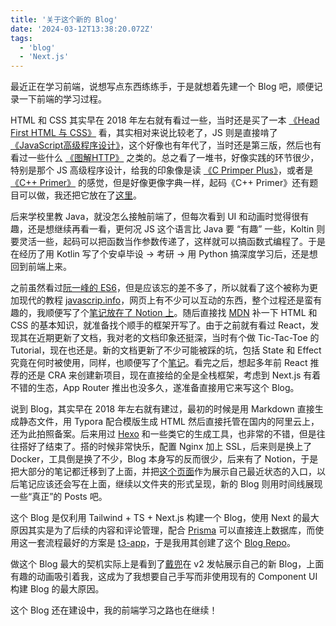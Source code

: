 ```yaml
---
title: '关于这个新的 Blog'
date: '2024-03-12T13:38:20.072Z'
tags:
  - 'blog'
  - 'Next.js'
---
```


最近正在学习前端，说想写点东西练练手，于是就想着先建一个 Blog 吧，顺便记录一下前端的学习过程。

HTML 和 CSS 其实早在 2018 年左右就有看过一些，当时还是买了一本 [《Head First HTML 与 CSS》](https://book.douban.com/subject/25752357/) 看，其实相对来说比较老了，JS 则是直接啃了 [《JavaScript高级程序设计》](https://book.douban.com/subject/10546125/)，这个好像也有年代了，当时还是第三版，然后也有看过一些什么 [《图解HTTP》](https://book.douban.com/subject/25863515/) 之类的。总之看了一堆书，好像实践的环节很少，特别是那个 JS 高级程序设计，给我的印象像是读 [《C Primper Plus》](https://book.douban.com/subject/26792521/)，或者是 [《C++ Primer》](https://book.douban.com/subject/25708312/) 的感觉，但是好像更像字典一样，起码《C++ Primer》还有题目可以做，我还把它放在了[这里](https://github.com/CottonCandyZ/Learning-Cpp-with-Cpp-Primer)。

后来学校里教 Java，就没怎么接触前端了，但每次看到 UI 和动画时觉得很有趣，还是想继续再看一看，更何况 JS 这个语言比 Java 要 “有趣” 一些，Koltin 则要灵活一些，起码可以把函数当作参数传递了，这样就可以搞函数式编程了。于是在经历了用 Kotlin 写了个安卓毕设 -> 考研 -> 用 Python 搞深度学习后，还是想回到前端上来。

之前虽然看过[阮一峰的 ES6](https://es6.ruanyifeng.com/)，但是应该忘的差不多了，所以就看了这个被称为更加现代的教程 [javascrip.info](https://javascript.info/)，网页上有不少可以互动的东西，整个过程还是蛮有趣的，我顺便写了个[笔记放在了 Notion 上](https://www.notion.so/cottoncandyz/JavaScript-info-cd75f905ddf242acab52664d1f33f7d4)。随后直接找 [MDN](https://developer.mozilla.org/) 补一下 HTML 和 CSS 的基本知识，就准备找个顺手的框架开写了。由于之前就有看过 React，发现其在近期更新了文档，我对老的文档印象还挺深，当时有个做 Tic-Tac-Toe 的 Tutorial，现在也还是。新的文档更新了不少可能被踩的坑，包括 State 和 Effect 究竟在何时被使用，同样，也顺便写了个[笔记](https://www.notion.so/cottoncandyz/6a1a103e5f6840f0a3b7b84b96185331)。看完之后，想起多年前 React 推荐的还是 CRA 来创建新项目，现在直接给的全是全栈框架，考虑到 Next.js 有着不错的生态，App Router 推出也没多久，遂准备直接用它来写这个 Blog。

说到 Blog，其实早在 2018 年左右就有建过，最初的时候是用 Markdown 直接生成静态文件，用 Typora 配合模版生成 HTML 然后直接托管在国内的阿里云上，还为此拍照备案。后来用过 [Hexo](https://hexo.io/) 和一些类它的生成工具，也非常的不错，但是往往搭好了结束了。搭的时候非常快乐，配置 Nginx 加上 SSL，后来则是换上了 Docker，工具倒是换了不少，Blog 本身写的反而很少，后来有了 Notion，于是把大部分的笔记都迁移到了上面，并把[这个页面](https://cottoncandyz.notion.site)作为展示自己最近状态的入口，以后笔记应该还会写在上面，继续以文件夹的形式呈现，新的 Blog 则用时间线展现一些“真正”的 Posts 吧。

这个 Blog 是仅利用 Tailwind + TS + Next.js 构建一个 Blog，使用 Next 的最大原因其实是为了后续的内容和评论管理，配合 [Prisma](https://www.prisma.io/) 可以直接连上数据库，而使用这一套流程最好的方案是 [t3-app](https://create.t3.gg/)，于是我用其创建了这个 [Blog Repo](https://github.com/CottonCandyZ/blog-t3)。

做这个 Blog 最大的契机实际上是看到了[戴兜](https://im.daidr.me/)在 v2 发帖展示自己的新 Blog，上面有趣的动画吸引着我，这成为了我想要自己手写而非使用现有的 Component UI 构建 Blog 的最大原因。

这个 Blog 还在建设中，我的前端学习之路也在继续！
